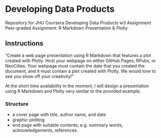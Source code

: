 # Developing Data Products #

Repository for JHU Coursera Developing Data Products w3 Assignment
Peer-graded Assignment: R Markdown Presentation & Plotly

## Instructions  ##

"Create a web page presentation using R Markdown that features a plot created with Plotly. Host your webpage on either GitHub Pages, RPubs, or NeoCities. Your webpage must contain the date that you created the document, and it must contain a plot created with Plotly. We would love to see you show off your creativity!"

At the short time availability in the moment, I will design a presentation using R Markdown and Plotly very similar to the provided example.

### Structure ###

- a cover page with title, author name, and date
- graphic plotting
- end page with suitable contents, e.g. summary words, acknowledgements, references.